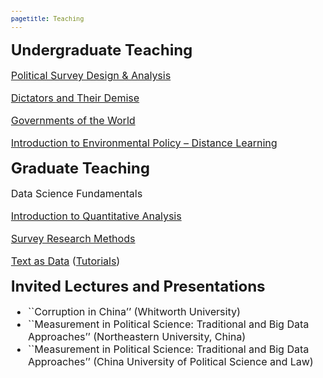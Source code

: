 ```yaml
---
pagetitle: Teaching
---
```


<style type="text/css">

body, td {
   font-size: 16px;
}
code.r{
  font-size: 12px;
}
pre {
  font-size: 12px
}
</style>

<link rel="stylesheet" href="styles.css" type="text/css">

<font size='5'><b> Undergraduate Teaching </b></font>

[Political Survey Design \& Analysis](syllabus498.pdf)

[Dictators and Their Demise](syllabus414.pdf)

[Governments of the World](syllabus141.pdf)

[Introduction to Environmental Policy – Distance Learning](POL223summer2015.pdf)


<font size='5'><b> Graduate Teaching </b></font>

Data Science Fundamentals 

[Introduction to Quantitative Analysis](603_Spring2023.pdf)

[Survey Research Methods](394/695_Spring2023.pdf)

[Text as Data](TAD_Fall2023.pdf) ([Tutorials](https://rosemarypang.com/Text_as_Data_Fall2023/))


<font size='5'><b> Invited Lectures and Presentations </b></font>

* ``Corruption in China'' (Whitworth University)
* ``Measurement in Political Science: Traditional and Big Data Approaches'' (Northeastern University, China)
* ``Measurement in Political Science: Traditional and Big Data Approaches'' (China University of Political Science and Law)
